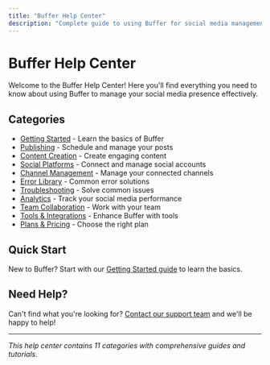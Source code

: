 ```yaml
---
title: "Buffer Help Center"
description: "Complete guide to using Buffer for social media management"
---
```


# Buffer Help Center

Welcome to the Buffer Help Center! Here you'll find everything you need to know about using Buffer to manage your social media presence effectively.

## Categories

- [Getting Started](/en/help-center/getting-started) - Learn the basics of Buffer
- [Publishing](/en/help-center/publishing) - Schedule and manage your posts
- [Content Creation](/en/help-center/content-creation) - Create engaging content
- [Social Platforms](/en/help-center/social-platforms) - Connect and manage social accounts
- [Channel Management](/en/help-center/channel-management) - Manage your connected channels
- [Error Library](/en/help-center/error-library) - Common error solutions
- [Troubleshooting](/en/help-center/troubleshooting) - Solve common issues
- [Analytics](/en/help-center/analytics) - Track your social media performance
- [Team Collaboration](/en/help-center/team-collaboration) - Work with your team
- [Tools & Integrations](/en/help-center/tools-integrations) - Enhance Buffer with tools
- [Plans & Pricing](/en/help-center/plans-pricing) - Choose the right plan

## Quick Start

New to Buffer? Start with our [Getting Started guide](/en/help-center/getting-started) to learn the basics.

## Need Help?

Can't find what you're looking for? [Contact our support team](mailto:hello@buffer.com) and we'll be happy to help!

---

*This help center contains 11 categories with comprehensive guides and tutorials.*
